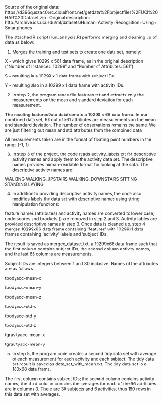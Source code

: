 
Source of the original data: https://d396qusza40orc.cloudfront.net/getdata%2Fprojectfiles%2FUCI%20HAR%20Dataset.zip . Original description: http://archive.ics.uci.edu/ml/datasets/Human+Activity+Recognition+Using+Smartphones

The attached R script (run_analysis.R) performs merging and cleaning up of data as below:

1. Merges the training and test sets to create one data set, namely: 

X - which gives 10299 x 561 data frame, as in the original description ("Number of Instances: 10299" and "Number of Attributes: 561")

S - resulting in a 10299 x 1 data frame with subject IDs,

Y -  resulting also in a 10299 x 1 data frame with activity IDs.

2. In step 2, the program reads file features.txt and extracts only the measurements on the mean and standard deviation for each measurement.

The resultng featuresData dataframe is a 10299 x 66 data frame. In our combined data set, 66 out of 561 attributes are measurements on the mean and standard deviation. The number of observations remains the same. We are just filtering out mean and std attributes from the combined data

All measurements taken are in the format of floating point numbers in the range (-1, 1)

3. In step 3 of the project, the code reads activity_labels.txt for descriptive activity names and apply them to the activity data set. The descriptive names provides human-readable format for looking at the data.  The descriptive activity names are: 

WALKING
WALKING_UPSTAIRS
WALKING_DOWNSTAIRS
SITTING
STANDING
LAYING

4. In addition to providing descriptive activity names, the code also modifies labels the data set with descriptive names using string manipulation functions: 

feature names (attributes) and activity names are converted to lower case, underscores and brackets () are removed in step 2 and 3. Activity lables are provided descriptive names in step 3. Once data is cleaned up, step 4 merges 10299x66 data frame containing 'features' with 10299x1 data frames containing 'activity' labels and 'subject' IDs.

The result is saved as merged_dataset.txt, a 10299x68 data frame such that the first column contains subject IDs, the second column activity names, and the last 66 columns are measurements.

Subject IDs are integers between 1 and 30 inclusive. Names of the attributes are as follows

tbodyacc-mean-x

tbodyacc-mean-y

tbodyacc-mean-z

tbodyacc-std-x

tbodyacc-std-y

tbodyacc-std-z

tgravityacc-mean-x

tgravityacc-mean-y

5. In step 5, the program code creates a second tidy data set with average of each measurement for each activity and each subject.
The tidy data set result is saved as data_set_with_mean.txt. The tidy data set is a 180x68 data frame. 

The first column contains subject IDs; the second column contains activity names; the third column contains the averages for each of the 66 attributes are in columns 3. There are 30 subjects and 6 activities, thus 180 rows in this data set with averages.

